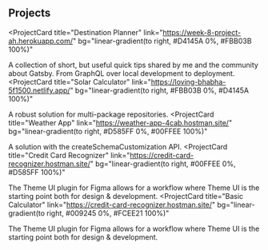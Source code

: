 ## Projects

<ProjectCard
  title="Destination Planner"
  link="https://week-8-project-ah.herokuapp.com/"
  bg="linear-gradient(to right, #D4145A 0%, #FBB03B 100%)"
>
  A collection of short, but useful quick tips shared by me and the community
  about Gatsby. From GraphQL over local development to deployment.
</ProjectCard>
<ProjectCard
  title="Solar Calculator"
  link="https://loving-bhabha-5f1500.netlify.app/"
  bg="linear-gradient(to right, #FBB03B 0%, #D4145A 100%)"
>
  A robust solution for multi-package repositories.
</ProjectCard>
<ProjectCard
  title="Weather App"
  link="https://weather-app-4cab.hostman.site/"
  bg="linear-gradient(to right, #D585FF 0%, #00FFEE 100%)"
>
  A solution with the createSchemaCustomization API.
</ProjectCard>
<ProjectCard
  title="Credit Card Recognizer"
  link="https://credit-card-recognizer.hostman.site/"
  bg="linear-gradient(to right, #00FFEE 0%, #D585FF 100%)"
>
  The Theme UI plugin for Figma allows for a workflow where Theme UI is the
  starting point both for design & development.
</ProjectCard>
<ProjectCard
  title="Basic Calculator"
  link="https://credit-card-recognizer.hostman.site/"
  bg="linear-gradient(to right, #009245 0%, #FCEE21 100%)"
>
  The Theme UI plugin for Figma allows for a workflow where Theme UI is the
  starting point both for design & development.
</ProjectCard>

